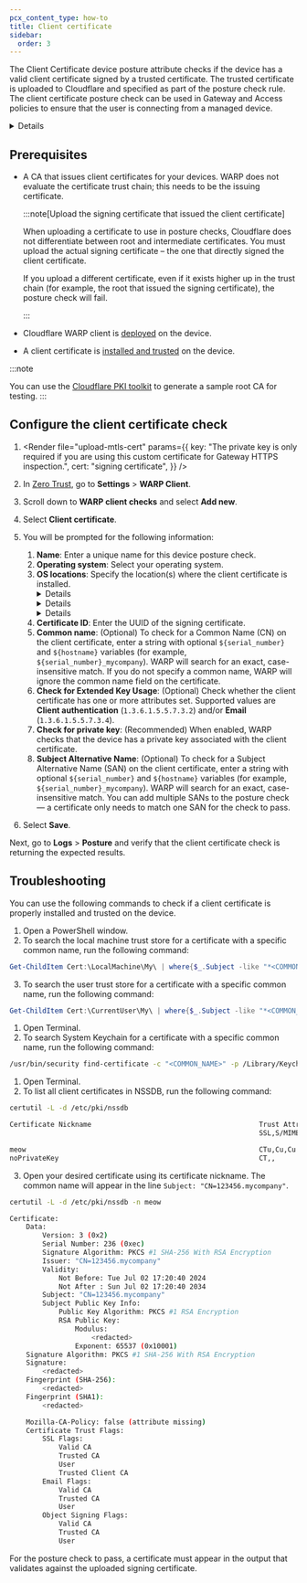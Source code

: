 ```yaml
---
pcx_content_type: how-to
title: Client certificate
sidebar:
  order: 3
---
```



The Client Certificate device posture attribute checks if the device has a valid client certificate signed by a trusted certificate. The trusted certificate is uploaded to Cloudflare and specified as part of the posture check rule. The client certificate posture check can be used in Gateway and Access policies to ensure that the user is connecting from a managed device.

<Details header="Feature availability">

| [WARP modes](/cloudflare-one/connections/connect-devices/warp/configure-warp/warp-modes/) | [Zero Trust plans](https://www.cloudflare.com/teams-pricing/) |
| ----------------------------------------------------------------------------------------- | ------------------------------------------------------------- |
| All modes                                                                                 | All plans                                                     |

| System   | Availability | Minimum WARP version<sup>1</sup> |
| -------- | ------------ | -------------------------------- |
| Windows  | ✅           | 2024.6.415.0                     |
| macOS    | ✅           | 2024.6.416.0                     |
| Linux    | ✅           | 2024.6.497.0                     |
| iOS      | ❌           |                                  |
| Android  | ❌           |                                  |
| ChromeOS | ❌           |                                  |

<sup>1</sup> Client certificate checks that ran on an earlier WARP version will continue to work. To configure a new certificate check, update WARP to the versions listed above.
</Details>

## Prerequisites

- A CA that issues client certificates for your devices. WARP does not evaluate the certificate trust chain; this needs to be the issuing certificate.

  :::note[Upload the signing certificate that issued the client certificate]

  When uploading a certificate to use in posture checks, Cloudflare does not differentiate between root and intermediate certificates. You must upload the actual signing certificate – the one that directly signed the client certificate.

  If you upload a different certificate, even if it exists higher up in the trust chain (for example, the root that issued the signing certificate), the posture check will fail.

  :::

- Cloudflare WARP client is [deployed](/cloudflare-one/connections/connect-devices/warp/deployment/) on the device.
- A client certificate is [installed and trusted](#configure-the-client-certificate-check) on the device.

:::note

You can use the [Cloudflare PKI toolkit](/cloudflare-one/identity/devices/access-integrations/mutual-tls-authentication/#test-mtls-using-cloudflare-pki) to generate a sample root CA for testing.
:::

## Configure the client certificate check

1. <Render
   	file="upload-mtls-cert"
   	params={{
   		key: "The private key is only required if you are using this custom certificate for Gateway HTTPS inspection.",
   		cert: "signing certificate",
   	}}
   />

2. In [Zero Trust](https://one.dash.cloudflare.com), go to **Settings** > **WARP Client**.

3. Scroll down to **WARP client checks** and select **Add new**.

4. Select **Client certificate**.

5. You will be prompted for the following information:

   1. **Name**: Enter a unique name for this device posture check.
   2. **Operating system**: Select your operating system.
   3. **OS locations**: Specify the location(s) where the client certificate is installed.
      <Details header="Windows">
      	- Local machine trust store - User trust store
      </Details>
      <Details header="macOS">
			  - System keychain
			</Details>
      <Details header="Linux">
      	- NSSDB (`/etc/pki/nssdb`) - To search a custom location, enter the
      	absolute file path(s) to the certificate and private key (for example
      	`/usr/local/mycompany/certs/client.pem` and
      	`/usr/local/mycompany/certs/client_key.pem`). The certificate and
      	private key must be in `PEM` format. They can either be in two different
      	files or the same file.
      </Details>
   4. **Certificate ID**: Enter the UUID of the signing certificate.
   5. **Common name**: (Optional) To check for a Common Name (CN) on the client certificate, enter a string with optional `${serial_number}` and `${hostname}` variables (for example, `${serial_number}_mycompany`). WARP will search for an exact, case-insensitive match. If you do not specify a common name, WARP will ignore the common name field on the certificate.
   6. **Check for Extended Key Usage**: (Optional) Check whether the client certificate has one or more attributes set. Supported values are **Client authentication** (`1.3.6.1.5.5.7.3.2`) and/or **Email** (`1.3.6.1.5.5.7.3.4`).
   7. **Check for private key**: (Recommended) When enabled, WARP checks that the device has a private key associated with the client certificate.
	 8. **Subject Alternative Name**: (Optional) To check for a Subject Alternative Name (SAN) on the client certificate, enter a string with optional `${serial_number}` and `${hostname}` variables (for example, `${serial_number}_mycompany`). WARP will search for an exact, case-insensitive match. You can add multiple SANs to the posture check — a certificate only needs to match one SAN for the check to pass.

6. Select **Save**.

Next, go to **Logs** > **Posture** and verify that the client certificate check is returning the expected results.

## Troubleshooting

You can use the following commands to check if a client certificate is properly installed and trusted on the device.

<Tabs>

<TabItem label="Windows">

1. Open a PowerShell window.
2. To search the local machine trust store for a certificate with a specific common name, run the following command:

```powershell
Get-ChildItem Cert:\LocalMachine\My\ | where{$_.Subject -like "*<COMMON_NAME>*"}
```

3. To search the user trust store for a certificate with a specific common name, run the following command:

```powershell
Get-ChildItem Cert:\CurrentUser\My\ | where{$_.Subject -like "*<COMMON_NAME>*"}
```

</TabItem>

<TabItem label="macOS">

1. Open Terminal.
2. To search System Keychain for a certificate with a specific common name, run the following command:

```sh
/usr/bin/security find-certificate -c "<COMMON_NAME>" -p /Library/Keychains/System.keychain
```

</TabItem>

<TabItem label="Linux">

1. Open Terminal.
2. To list all client certificates in NSSDB, run the following command:

```sh
certutil -L -d /etc/pki/nssdb
```

```sh output
Certificate Nickname                                         Trust Attributes
                                                             SSL,S/MIME,JAR/XPI

meow                                                         CTu,Cu,Cu
noPrivateKey                                                 CT,,

```

3. Open your desired certificate using its certificate nickname. The common name will appear in the line `Subject: "CN=123456.mycompany"`.

```sh
certutil -L -d /etc/pki/nssdb -n meow
```

```sh output
Certificate:
    Data:
        Version: 3 (0x2)
        Serial Number: 236 (0xec)
        Signature Algorithm: PKCS #1 SHA-256 With RSA Encryption
        Issuer: "CN=123456.mycompany"
        Validity:
            Not Before: Tue Jul 02 17:20:40 2024
            Not After : Sun Jul 02 17:20:40 2034
        Subject: "CN=123456.mycompany"
        Subject Public Key Info:
            Public Key Algorithm: PKCS #1 RSA Encryption
            RSA Public Key:
                Modulus:
                    <redacted>
                Exponent: 65537 (0x10001)
    Signature Algorithm: PKCS #1 SHA-256 With RSA Encryption
    Signature:
        <redacted>
    Fingerprint (SHA-256):
        <redacted>
    Fingerprint (SHA1):
        <redacted>

    Mozilla-CA-Policy: false (attribute missing)
    Certificate Trust Flags:
        SSL Flags:
            Valid CA
            Trusted CA
            User
            Trusted Client CA
        Email Flags:
            Valid CA
            Trusted CA
            User
        Object Signing Flags:
            Valid CA
            Trusted CA
            User
```

</TabItem>

</Tabs>

For the posture check to pass, a certificate must appear in the output that validates against the uploaded signing certificate.
